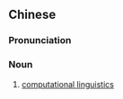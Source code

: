 ==Chinese==
{{zh-forms|s=计算语言学|type=23}}
{{zh-wp}}

===Pronunciation===
{{zh-pron
|m=jìsuàn yǔyánxué
|c=gai3 syun3 jyu5 jin4 hok6
|cat=n
}}

===Noun===
{{zh-noun}}

# [[computational linguistics]]

{{zh-cat|Linguistics}}
